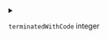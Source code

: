 
<details>
<summary>

`terminatedWithCode`  <span class="config-field-type">integer</span> 

</summary>

If terminatedWithCode is not nil, will wait until the matched containers are terminated with the given exit code.
If the container has exited with a different exit code, the hook will fail. Can be used together with running.

</details>
